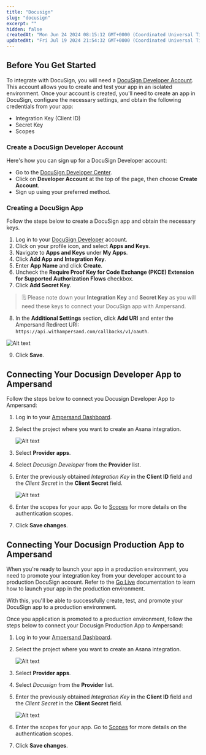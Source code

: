 ```yaml
---
title: "Docusign"
slug: "docusign"
excerpt: ""
hidden: false
createdAt: "Mon Jun 24 2024 08:15:12 GMT+0000 (Coordinated Universal Time)"
updatedAt: "Fri Jul 19 2024 21:54:32 GMT+0000 (Coordinated Universal Time)"
---
```

## Before You Get Started

To integrate with DocuSign, you will need a [DocuSign Developer Account](https://developers.docusign.com/). This account allows you to create and test your app in an isolated environment. Once your account is created, you'll need to create an app in DocuSign, configure the necessary settings, and obtain the following credentials from your app:

- Integration Key (Client ID)
- Secret Key
- Scopes

### Create a DocuSign Developer Account

Here's how you can sign up for a DocuSign Developer account:

- Go to the [DocuSign Developer Center](https://developers.docusign.com/).
- Click on **Developer Account** at the top of the page, then choose **Create Account**.
- Sign up using your preferred method.

### Creating a DocuSign App

Follow the steps below to create a DocuSign app and obtain the necessary keys.

1. Log in to your [DocuSign Developer](https://account-d.docusign.com/oauth/auth?response_type=code&redirect_uri=https%3A%2F%2Fdevelopers.docusign.com%2Fauth%2Fdocusign-demo%2Fcallback&scope=manage_app_keys%20signature%20openid%20cors%20click.manage%20click.send%20organization_read%20group_read%20permission_read%20user_read%20user_write%20account_read%20domain_read%20identity_provider_read%20user_data_redact%20dtr.rooms.read%20dtr.rooms.write%20dtr.documents.read%20dtr.documents.write%20dtr.profile.read%20dtr.profile.write%20dtr.company.read%20dtr.company.write%20room_forms%20notary_write%20notary_read%20spring_read%20spring_write%20webforms_read%20webforms_instance_read%20webforms_instance_write%20aow_manage&state=https%3A%2F%2Fdevelopers.docusign.com%2F&client_id=f0f27f0e-857d-4a71-a4da-32cecae3a978)  account.
2. Click on your profile icon, and select **Apps and Keys**.
3. Navigate to **Apps and Keys** under **My Apps**.
4. Click **Add App and Integration Key**.
5. Enter **App Name** and click **Create**.
6. Uncheck the **Require Proof Key for Code Exchange (PKCE) Extension for Supported Authorization Flows** checkbox.
7. Click **Add Secret Key**.

> 🗒️ Please note down your **Integration Key** and **Secret Key** as you will need these keys to connect your DocuSign app with Ampersand.

8. In the **Additional Settings** section, click  **Add URI** and enter the Ampersand Redirect URI: `https://api.withampersand.com/callbacks/v1/oauth`.

![Alt text](/images/provider-guides/57db16b-docusign.gif)


9. Click **Save**.

## Connecting Your Docusign Developer App to Ampersand

Follow the steps below to connect you Docusign Developer App to Ampersand:

1. Log in to your [Ampersand Dashboard](https://dashboard.withampersand.com).

2. Select the project where you want to create an Asana integration.

   ![Alt text](/images/provider-guides/dd47b7a-Ampersand.png)

3. Select **Provider apps**.

4. Select _Docusign Developer_ from the **Provider** list.

5. Enter the previously obtained _Integration Key_ in the **Client ID** field and the _Client Secret_ in the **Client Secret** field.

   ![Alt text](/images/provider-guides/833ae43-docudev1.gif)

6. Enter the scopes for your app. Go to [Scopes](https://developers.docusign.com/platform/auth/reference/scopes/)  for more details on the authentication scopes.

7. Click **Save changes**.

## Connecting Your Docusign Production App to Ampersand

When you're ready to launch your app in a production environment, you need to promote your integration key from your developer account to a production DocuSign account. Refer to the [Go Live](https://developers.docusign.com/docs/esign-rest-api/go-live/) documentation to learn how to launch your app in the production environment. 

With this, you'll be able to successfully create, test, and promote your DocuSign app to a production environment.

Once you application is promoted to a production environment, follow the steps below to connect your Docusign Production App to Ampersand:

1. Log in to your [Ampersand Dashboard](https://dashboard.withampersand.com).

2. Select the project where you want to create an Asana integration.

   ![Alt text](/images/provider-guides/dd47b7a-Ampersand.png)

3. Select **Provider apps**.

4. Select _Docusign_ from the **Provider** list.

5. Enter the previously obtained _Integration Key_ in the **Client ID** field and the _Client Secret_ in the **Client Secret** field.

   ![Alt text](/images/provider-guides/e9b3ac4-docu.gif)

6. Enter the scopes for your app. Go to [Scopes](https://developers.docusign.com/platform/auth/reference/scopes/)  for more details on the authentication scopes.

7. Click **Save changes**.
